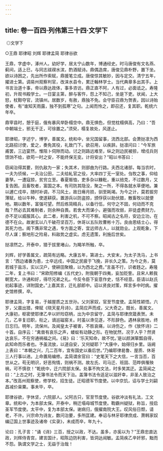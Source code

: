```yaml
---
---
---
```

title: 卷一百四·列伟第三十四·文学下
---

 ◎文学下

○王鼎 耶律昭 刘辉 耶律孟简 耶律谷欲

王鼎，字虚中，涿州人。幼好学，居太宁山数年，博通经史。时马唐俊有文名燕、蓟间，适上巳，与同志祓禊水滨，酌酒赋诗。鼎偶造席，唐俊见鼎朴野，置下坐。欲以诗困之，先出所作索赋，鼎援笔立成。唐俊惊其敏妙，因与定交。清宁五年，擢进士第。调易州观察判官，改涞水县令，累迁翰林学士。当代典章多出其手。上书言治道十事，帝以鼎达政体，事多咨访。鼎正直不阿，人有过，必面诋之。寿隆初，升观书殿学士。一日宴主第，醉与客忤，怨上不知己，坐是下吏。状闻，上大怒，杖黥夺官，流镇州。居数岁，有赦，鼎独不免。会守臣召鼎为贺表，因以诗贻使者，有“谁知天雨露，独不到孤寒”之句。上闻而怜之，即召还，复其职。乾统六年卒。

鼎宰县时，憩于庭，俄有暴风举卧榻空中。鼎无惧色，但觉枕榻俱高，乃曰：“吾中朝端士，邪无干正，可徐置之。”须臾，榻复故处，风遂止。

耶律昭，字述宁，博学，善属文。统和中，坐兄国留事，流西北部。会萧挞凛为西北路招讨使，爱之，奏免其役，礼致门下。欲召用，以疾辞。挞凛问曰：“今军旅甫罢，三边宴然，惟阻卜伺隙而动。讨之则路远难至，纵之则边民被掠，增戍兵则馈饷不给，欲苟一时之安，不能终保无变。计将安出？”昭以书答曰：

窃闻治得其要，则仇敌为一家；失其术，则部曲为行路。夫西北诸部，每当农时，一夫为侦候，一夫治公田，二夫给糺官之役，大率四丁无一室处。刍牧之事，仰给妻孥。一遭寇掠，贫穷立至。春夏赈恤，吏多杂以糠粃，重以掊克，不过数月，又复告困。且畜牧者，富国之本。有司防其隐没，聚之一所，不得各就水草便地。兼以逋亡戍卒，随时补调，不习风土，故日瘠月损，驯至耗竭。为今之计，莫若振穷薄赋，给以牛种，使遂耕获。置游兵以防盗掠，颁俘获以助伏腊，散畜牧以就便地。期以数年，富强可望。然后练简精兵，以备行伍，何守之不固，何动而不克哉？然必去其难制者，则余种自畏。若舍大而谋小，避强而攻弱，非徒虚费财力，亦不足以威服其心。此二者，利害之机，不可不察。昭闻古之名将，安边立功，在德不在众。故谢玄以八千破苻坚百万，休哥以五队败曹彬十万。良由恩结士心，得其死力也。阁下膺非常之遇，专方面之寄，宜远师古人，以就勋业。上观乾象，下尽人谋；察地形之险易，料敌势之虚实。虑无遗策，利施后世矣。

挞凛然之。开泰中，猎于拔里堵山，为羯羊所触，卒。

刘辉，好学善属文，疏简有远略。大康五年，第进士。大安末，为太子洗马，上书言：“西边诸番为患，士卒远戍，中国之民疲于飞挽，非长久之策。为今之务，莫若城于盐泺，实以汉户，使耕田聚粮，以为西北之费。”言虽不行，识者韪之。寿隆二年，复上书曰：“宋欧阳修编《五代史》，附我朝于四夷，妄加贬訾。且宋人赖我朝宽大，许通和好，得尽兄弟之礼。今反令臣下妄意作史，恬不经意。臣请以赵氏初起事迹，详附国史。”上嘉其言，迁礼部郎中。诏以贤良对策，辉言多中时病。擢史馆修撰，卒。

耶律孟简，字复易，于越屋质之五世孙。父刘家奴，官至节度使。孟简性颖悟。六岁，父晨出猎，俾赋《晓天星月诗》，孟简应声而成，父大奇之。既长，善属文。大康初，枢密使耶律乙辛以奸险窃柄，出为中京留守，孟简与耶律庶箴表贺。未几，乙辛复旧职，衔之，谪巡磁窑关。时虽以谗见逐，不形辞色。遇林泉胜地，终日忘归。明年，流保州。及闻皇太子被害，不胜哀痛，以诗伤之，作《放怀诗》二十首。自序云：“禽兽有哀乐之声，蝼蚁有动静之形。在物犹然，况于人乎？然贤达哀乐，不在穷通祸福之间。《易》曰：‘乐天知命，故不忧。’是以颜渊箪瓢自得，此知命而乐者也。予虽流放，以道自安，又何疑耶？”大康中，始得归乡里。诣阙上表曰：“本朝之兴，几二百年，宜有国史以垂后世。”乃编耶律曷鲁、屋质、休哥三人行事以进。上命置局编修。孟简谓余官曰：“史笔天下之大信，一言当否，百世从之。苟无明识，好恶徇情，则祸不测。故左氏、司马迁、班固、范晔俱罹殃祸，可不慎欤！”乾统中，迁六院部太保。处事不拘文法，时多笑其迂。孟简闻之曰：“上古之时，无簿书法令而天下治。盖簿书法令适足以滋奸幸，非圣人致治之本。”改高州观察使，修学校，招生徒。迁昭德军节度使。以中京饥，诏与学士刘嗣昌减价粜粟。事未毕，卒。

耶律谷欲，字休坚，六院部人。父阿古只，官至节度使。谷欲冲淡有礼法，工文章。统和中，为本部太保。开泰中，稍迁塌母城节度使。鞫霸州疑狱，称旨，授启圣军节度使。太平中，复为本部太保。谢病归，俄擢南院大王。叹风俗日颓，请老，不许。兴宗命为诗友，数问治要，多所匡建。奉诏与林牙耶律庶成、萧韩家奴编辽国上世事迹及诸帝《实录》，未成而卒，年九十。

论曰：孔子言：“诵《诗》三百，授之以政，不达。虽多，亦奚以为？”王鼎忠直达政，刘辉侍青宫，建言国计，昭陈边防利害，皆洞达闿敏。孟简疾乙辛奸邪，黜而不怨。孰谓文学之士，无益于治哉！

